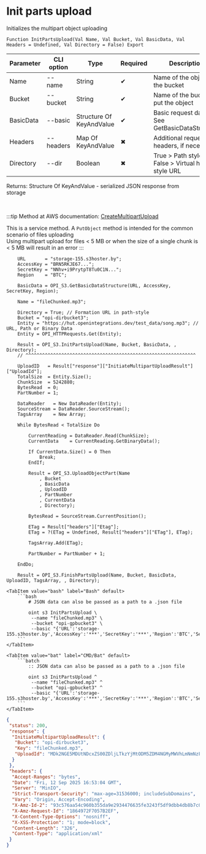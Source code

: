 ﻿---
sidebar_position: 3
description: Init parts upload and other functions to work with S3 in the Open Integration Package, a free open-source integration library for 1C:Enterprise 8, OneScript and CLI
keywords: [1C, 1С, 1С:Enterprise, 1С:Enterprise 8.3, API, Integration, Services, Exchange, OneScript, CLI, S3]
---


# Init parts upload
 Initializes the multipart object uploading



`Function InitPartsUpload(Val Name, Val Bucket, Val BasicData, Val Headers = Undefined, Val Directory = False) Export`

  | Parameter | CLI option | Type | Required | Description |
  |-|-|-|-|-|
  | Name | --name | String | &#x2714; | Name of the object in the bucket |
  | Bucket | --bucket | String | &#x2714; | Name of the bucket to put the object |
  | BasicData | --basic | Structure Of KeyAndValue | &#x2714; | Basic request data. See GetBasicDataStructure |
  | Headers | --headers | Map Of KeyAndValue | &#x2716; | Additional request headers, if necessary |
  | Directory | --dir | Boolean | &#x2716; | True > Path style URL, False > Virtual hosted style URL |

  
  Returns:  Structure Of KeyAndValue - serialized JSON response from storage

<br/>

:::tip
Method at AWS documentation: [CreateMultipartUpload](https://docs.aws.amazon.com/AmazonS3/latest/API/API_CreateMultipartUpload.html)

This is a service method. A `PutObject` method is intended for the common scenario of files uploading<br/>Using multipart upload for files &lt; 5 MB or when the size of a single chunk is &lt; 5 MB will result in an error
:::
<br/>



```bsl title="1C:Enterprise/OneScript code example"
    URL       = "storage-155.s3hoster.by";
    AccessKey = "BRN5RKJE67...";
    SecretKey = "NNhv+i9PrytpT8Tu0C1N...";
    Region    = "BTC";

    BasicData = OPI_S3.GetBasicDataStructure(URL, AccessKey, SecretKey, Region);

    Name = "fileChunked.mp3";

    Directory = True; // Formation URL in path-style
    Bucket = "opi-dirbucket3";
    Entity = "https://hut.openintegrations.dev/test_data/song.mp3"; // URL, Path or Binary Data
    Entity = OPI_HTTPRequests.Get(Entity);

    Result = OPI_S3.InitPartsUpload(Name, Bucket, BasicData, , Directory);
    // ^^^^^^^^^^^^^^^^^^^^^^^^^^^^^^^^^^^^^^^^^^^^^^^^^^^^^^^^^^^^^^

    UploadID   = Result["response"]["InitiateMultipartUploadResult"]["UploadId"];
    TotalSize  = Entity.Size();
    ChunkSize  = 5242880;
    BytesRead  = 0;
    PartNumber = 1;

    DataReader   = New DataReader(Entity);
    SourceStream = DataReader.SourceStream();
    TagsArray    = New Array;

    While BytesRead < TotalSize Do

        CurrentReading = DataReader.Read(ChunkSize);
        CurrentData    = CurrentReading.GetBinaryData();

        If CurrentData.Size() = 0 Then
            Break;
        EndIf;

        Result = OPI_S3.UploadObjectPart(Name
            , Bucket
            , BasicData
            , UploadID
            , PartNumber
            , CurrentData
            , Directory);

        BytesRead = SourceStream.CurrentPosition();

        ETag = Result["headers"]["Etag"];
        ETag = ?(ETag = Undefined, Result["headers"]["ETag"], ETag);

        TagsArray.Add(ETag);

        PartNumber = PartNumber + 1;

    EndDo;

    Result = OPI_S3.FinishPartsUpload(Name, Bucket, BasicData, UploadID, TagsArray, , Directory);
```
 

 <Tabs>
  
    <TabItem value="bash" label="Bash" default>
        ```bash
            # JSON data can also be passed as a path to a .json file
            
            oint s3 InitPartsUpload \
             --name "fileChunked.mp3" \
             --bucket "opi-gpbucket3" \
             --basic "{'URL':'storage-155.s3hoster.by','AccessKey':'***','SecretKey':'***','Region':'BTC','Service':'s3'}"
        ```
    </TabItem>
  
    <TabItem value="bat" label="CMD/Bat" default>
        ```batch
            :: JSON data can also be passed as a path to a .json file
            
            oint s3 InitPartsUpload ^
             --name "fileChunked.mp3" ^
             --bucket "opi-gpbucket3" ^
             --basic "{'URL':'storage-155.s3hoster.by','AccessKey':'***','SecretKey':'***','Region':'BTC','Service':'s3'}"
        ```
    </TabItem>
</Tabs>


```json title="Result"
{
 "status": 200,
 "response": {
  "InitiateMultipartUploadResult": {
   "Bucket": "opi-dirbucket3",
   "Key": "fileChunked.mp3",
   "UploadId": "MDk2NGE5MDUtNDcxZS00ZDljLTkzYjMtODM5ZDM4NGMyMWVhLmNmNzFkM2M5LTVlM2YtNDU2Ni1hNzA2LTAyMzdhNjEzZmY2ZQ"
  }
 },
 "headers": {
  "Accept-Ranges": "bytes",
  "Date": "Fri, 12 Sep 2025 16:53:04 GMT",
  "Server": "MinIO",
  "Strict-Transport-Security": "max-age=31536000; includeSubDomains",
  "Vary": "Origin, Accept-Encoding",
  "X-Amz-Id-2": "93c576aa54c960b355da9e2934476635fe3243f5df9dbb4db8b7c0d94bec7cd1",
  "X-Amz-Request-Id": "1864972F7057B2EF",
  "X-Content-Type-Options": "nosniff",
  "X-XSS-Protection": "1; mode=block",
  "Content-Length": "326",
  "Content-Type": "application/xml"
 }
}
```
